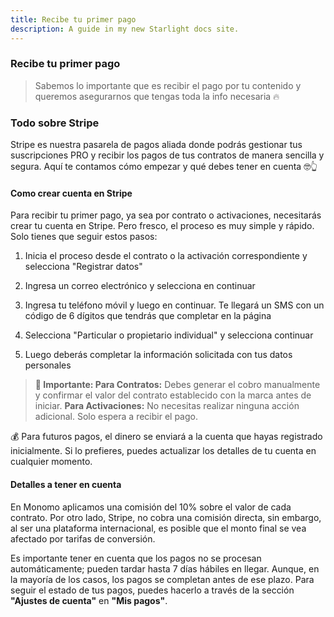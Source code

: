 ```yaml
---
title: Recibe tu primer pago
description: A guide in my new Starlight docs site.
---
```

### Recibe tu primer pago

> Sabemos lo importante que es recibir el pago por tu contenido y queremos asegurarnos que tengas toda la info necesaria 🔥
> 

### Todo sobre Stripe

Stripe es nuestra pasarela de pagos aliada donde podrás gestionar tus suscripciones PRO y recibir los pagos de tus contratos de manera sencilla y segura. Aquí te contamos cómo empezar y qué debes tener en cuenta 🤓👆

#### Como crear cuenta en Stripe

Para recibir tu primer pago, ya sea por contrato o activaciones, necesitarás crear tu cuenta en Stripe. Pero fresco, el proceso es muy simple y rápido. Solo tienes que seguir estos pasos:

1. Inicia el proceso desde el contrato o la activación correspondiente y selecciona "Registrar datos"

2. Ingresa un correo electrónico y selecciona en continuar

3. Ingresa tu teléfono móvil y luego en continuar. Te llegará un SMS con un código de 6 dígitos que tendrás que completar en la página

4. Selecciona "Particular o propietario individual" y selecciona continuar

5. Luego deberás completar la información solicitada con tus datos personales

> **📌 Importante: 
Para Contratos:** Debes generar el cobro manualmente y confirmar el valor del contrato establecido con la marca antes de iniciar. 
**Para Activaciones:** No necesitas realizar ninguna acción adicional. Solo espera a recibir el pago.
> 

<aside>
💰 Para futuros pagos, el dinero se enviará a la cuenta que hayas registrado inicialmente. Si lo prefieres, puedes actualizar los detalles de tu cuenta en cualquier momento.

</aside>

#### Detalles a tener en cuenta

En Monomo aplicamos una comisión del 10% sobre el valor de cada contrato. Por otro lado, Stripe, no cobra una comisión directa, sin embargo, al ser una plataforma internacional, es posible que el monto final se vea afectado por tarifas de conversión.

Es importante tener en cuenta que los pagos no se procesan automáticamente; pueden tardar hasta 7 días hábiles en llegar. Aunque, en la mayoría de los casos, los pagos se completan antes de ese plazo. Para seguir el estado de tus pagos, puedes hacerlo a través de la sección **"Ajustes de cuenta"** en **"Mis pagos"**.
